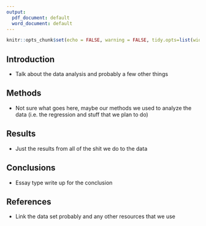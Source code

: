```yaml
---
output:
  pdf_document: default
  word_document: default
---
```


```r
knitr::opts_chunk$set(echo = FALSE, warning = FALSE, tidy.opts=list(width.cutoff=90), tidy=TRUE)
```
\begin{center}
\Huge \textbf{Data 2010 Project}

\large Lucas Berzuk, Ethan Robson, Hugo Ng, Rodell Salonga

April 5, 2024

\end{center} 

## Introduction
- Talk about the data analysis and probably a few other things

## Methods
- Not sure what goes here, maybe our methods we used to analyze the data (i.e. the regression and stuff that we plan to do)

## Results
- Just the results from all of the shit we do to the data

## Conclusions
- Essay type write up for the conclusion

## References
- Link the data set probably and any other resources that we use